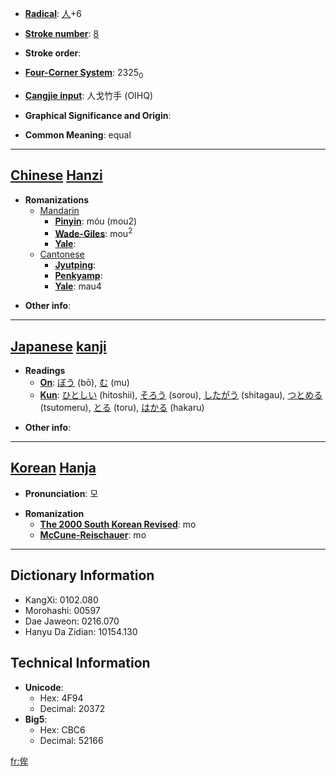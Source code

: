 * '''[[Wiktionary:Chinese radical index| Radical]]''': [[Wiktionary:Chinese radical index 人|人]]+6

* '''[[Wiktionary:Chinese total strokes index|Stroke number]]''': [[Wiktionary:Chinese total strokes index 8|8]]

* '''Stroke order''': 

* '''[[Wiktionary:Chinese four corner index|Four-Corner System]]''': 2325<sub>0</sub>

* '''[[Wiktionary:Chinese Cangjie index|Cangjie input]]''': 人戈竹手 (OIHQ)

* '''Graphical Significance and Origin''': 

* '''Common Meaning''': equal

----

== [[Chinese]] [[Hanzi]] ==

* '''Romanizations'''
** [[Mandarin]]
*** '''[[Pinyin]]''': móu (mou2)
*** '''[[Wade-Giles]]''': mou<sup>2</sup>
*** '''[[Yale]]''': 
**[[Cantonese]]
***'''[[Jyutping]]''':
***'''[[Penkyamp]]''': 
***'''[[Yale]]''': mau4

* '''Other info''': 

----

== [[Japanese]] [[kanji]] ==

* '''Readings'''
** '''[[On]]''': [[ぼう]] (bō), [[む]] (mu)
** '''[[Kun]]''': [[ひとしい]] (hitoshii), [[そろう]] (sorou), [[したがう]] (shitagau), [[つとめる]] (tsutomeru), [[とる]] (toru), [[はかる]] (hakaru)

* '''Other info''':  

----

== [[Korean]] [[Hanja]] ==

* '''Pronunciation''': 모

* '''Romanization'''
** '''[[The 2000 South Korean Revised Romanization|The 2000 South Korean Revised]]''': mo
** '''[[McCune-Reischauer]]''': mo

----

== Dictionary Information ==

* KangXi: 0102.080
* Morohashi: 00597
* Dae Jaweon: 0216.070
* Hanyu Da Zidian: 10154.130

== Technical Information ==

* '''Unicode''':
** Hex: 4F94
** Decimal: 20372
* '''Big5''':
** Hex: CBC6
** Decimal: 52166

[[fr:侔]]